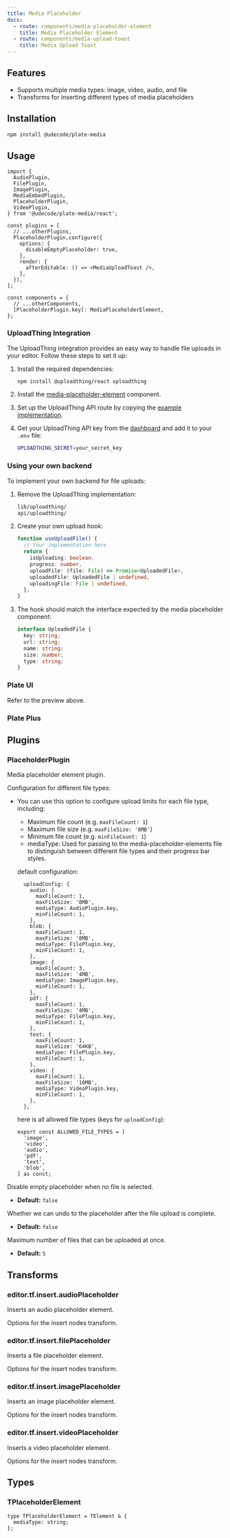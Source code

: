 ```yaml
---
title: Media Placeholder
docs:
  - route: components/media-placeholder-element
    title: Media Placeholder Element
  - route: components/media-upload-toast
    title: Media Upload Toast
---
```


<ComponentPreview name="media-demo" />

<PackageInfo>

## Features

- Supports multiple media types: image, video, audio, and file
- Transforms for inserting different types of media placeholders

</PackageInfo>

## Installation

```bash
npm install @udecode/plate-media
```

## Usage

```tsx
import {
  AudioPlugin,
  FilePlugin,
  ImagePlugin,
  MediaEmbedPlugin,
  PlaceholderPlugin,
  VideoPlugin,
} from '@udecode/plate-media/react';
```

```tsx
const plugins = [
  // ...otherPlugins,
  PlaceholderPlugin.configure({
    options: {
      disableEmptyPlaceholder: true,
    },
    render: {
      afterEditable: () => <MediaUploadToast />,
    },
  }),
];
```

```tsx
const components = {
  // ...otherComponents,
  [PlaceholderPlugin.key]: MediaPlaceholderElement,
};
```

### UploadThing Integration

The UploadThing integration provides an easy way to handle file uploads in your editor. Follow these steps to set it up:

1. Install the required dependencies:

   ```bash
   npm install @uploadthing/react uploadthing
   ```

2. Install the [media-placeholder-element](/docs/components/media-placeholder-element) component.

3. Set up the UploadThing API route by copying the [example implementation](https://github.com/udecode/plate/blob/main/templates/plate-playground-template/src/app/api/uploadthing/core.ts).

4. Get your UploadThing API key from the [dashboard](https://uploadthing.com/dashboard) and add it to your `.env` file:
   ```bash
   UPLOADTHING_SECRET=your_secret_key
   ```

### Using your own backend

To implement your own backend for file uploads:

1. Remove the UploadThing implementation:

   ```bash
   lib/uploadthing/
   api/uploadthing/
   ```

2. Create your own upload hook:

   ```ts
   function useUploadFile() {
     // Your implementation here
     return {
       isUploading: boolean,
       progress: number,
       uploadFile: (file: File) => Promise<UploadedFile>,
       uploadedFile: UploadedFile | undefined,
       uploadingFile: File | undefined,
     };
   }
   ```

3. The hook should match the interface expected by the media placeholder component:
   ```ts
   interface UploadedFile {
     key: string;
     url: string;
     name: string;
     size: number;
     type: string;
   }
   ```

### Plate UI

Refer to the preview above.

### Plate Plus

<ComponentPreviewPro name="upload-pro" />

## Plugins

### PlaceholderPlugin

Media placeholder element plugin.

<APIOptions>
<APIItem name="uploadConfig" type="Partial<Record<AllowedFileType, MediaItemConfig>>" optional>
Configuration for different file types:

- You can use this option to configure upload limits for each file type, including:

  - Maximum file count (e.g. `maxFileCount: 1`)
  - Maximum file size (e.g. `maxFileSize: '8MB'`)
  - Minimum file count (e.g. `minFileCount: 1`)
  - mediaType: Used for passing to the media-placeholder-elements file to distinguish between different file types and their progress bar styles.

  default configuration:

  ```tsx
    uploadConfig: {
      audio: {
        maxFileCount: 1,
        maxFileSize: '8MB',
        mediaType: AudioPlugin.key,
        minFileCount: 1,
      },
      blob: {
        maxFileCount: 1,
        maxFileSize: '8MB',
        mediaType: FilePlugin.key,
        minFileCount: 1,
      },
      image: {
        maxFileCount: 3,
        maxFileSize: '4MB',
        mediaType: ImagePlugin.key,
        minFileCount: 1,
      },
      pdf: {
        maxFileCount: 1,
        maxFileSize: '4MB',
        mediaType: FilePlugin.key,
        minFileCount: 1,
      },
      text: {
        maxFileCount: 1,
        maxFileSize: '64KB',
        mediaType: FilePlugin.key,
        minFileCount: 1,
      },
      video: {
        maxFileCount: 1,
        maxFileSize: '16MB',
        mediaType: VideoPlugin.key,
        minFileCount: 1,
      },
    },
  ```

  here is all allowed file types (keys for `uploadConfig`):

  ```tsx
  export const ALLOWED_FILE_TYPES = [
    'image',
    'video',
    'audio',
    'pdf',
    'text',
    'blob',
  ] as const;
  ```

</APIItem>

<APIItem name="disableEmptyPlaceholder" type="boolean" optional>
Disable empty placeholder when no file is selected.

- **Default:** `false`
</APIItem>

<APIItem name="disableFileDrop" type="boolean" optional>
Whether we can undo to the placeholder after the file upload is complete.

- **Default:** `false`
</APIItem>

<APIItem name="maxFileCount" type="number" optional>
Maximum number of files that can be uploaded at once.

- **Default:** `5`
</APIItem>
</APIOptions>

## Transforms

### editor.tf.insert.audioPlaceholder

Inserts an audio placeholder element.

<APIParameters>
  <APIItem name="options" type="InsertNodesOptions">
    Options for the insert nodes transform.
  </APIItem>
</APIParameters>

### editor.tf.insert.filePlaceholder

Inserts a file placeholder element.

<APIParameters>
  <APIItem name="options" type="InsertNodesOptions">
    Options for the insert nodes transform.
  </APIItem>
</APIParameters>

### editor.tf.insert.imagePlaceholder

Inserts an image placeholder element.

<APIParameters>
  <APIItem name="options" type="InsertNodesOptions">
    Options for the insert nodes transform.
  </APIItem>
</APIParameters>

### editor.tf.insert.videoPlaceholder

Inserts a video placeholder element.

<APIParameters>
  <APIItem name="options" type="InsertNodesOptions">
    Options for the insert nodes transform.
  </APIItem>
</APIParameters>

## Types

### TPlaceholderElement

```tsx
type TPlaceholderElement = TElement & {
  mediaType: string;
};
```
